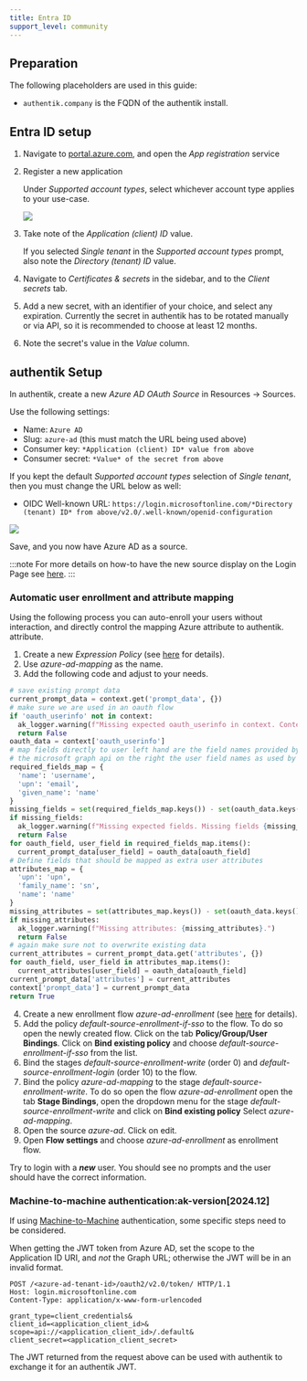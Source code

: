 ```yaml
---
title: Entra ID
support_level: community
---
```


## Preparation

The following placeholders are used in this guide:

- `authentik.company` is the FQDN of the authentik install.

## Entra ID setup

1. Navigate to [portal.azure.com](https://portal.azure.com), and open the _App registration_ service
2. Register a new application

    Under _Supported account types_, select whichever account type applies to your use-case.

    ![](./aad_01.png)

3. Take note of the _Application (client) ID_ value.

    If you selected _Single tenant_ in the _Supported account types_ prompt, also note the _Directory (tenant) ID_ value.

4. Navigate to _Certificates & secrets_ in the sidebar, and to the _Client secrets_ tab.
5. Add a new secret, with an identifier of your choice, and select any expiration. Currently the secret in authentik has to be rotated manually or via API, so it is recommended to choose at least 12 months.
6. Note the secret's value in the _Value_ column.

## authentik Setup

In authentik, create a new _Azure AD OAuth Source_ in Resources -> Sources.

Use the following settings:

- Name: `Azure AD`
- Slug: `azure-ad` (this must match the URL being used above)
- Consumer key: `*Application (client) ID* value from above`
- Consumer secret: `*Value* of the secret from above`

If you kept the default _Supported account types_ selection of _Single tenant_, then you must change the URL below as well:

- OIDC Well-known URL: `https://login.microsoftonline.com/*Directory (tenant) ID* from above/v2.0/.well-known/openid-configuration`

![](./authentik_01.png)

Save, and you now have Azure AD as a source.

:::note
For more details on how-to have the new source display on the Login Page see [here](../../index.md#add-sources-to-default-login-page).
:::

### Automatic user enrollment and attribute mapping

Using the following process you can auto-enroll your users without interaction, and directly control the mapping Azure attribute to authentik.
attribute.

1. Create a new _Expression Policy_ (see [here](../../../../customize/policies/index.md) for details).
2. Use _azure-ad-mapping_ as the name.
3. Add the following code and adjust to your needs.

```python
# save existing prompt data
current_prompt_data = context.get('prompt_data', {})
# make sure we are used in an oauth flow
if 'oauth_userinfo' not in context:
  ak_logger.warning(f"Missing expected oauth_userinfo in context. Context{context}")
  return False
oauth_data = context['oauth_userinfo']
# map fields directly to user left hand are the field names provided by
# the microsoft graph api on the right the user field names as used by authentik
required_fields_map = {
  'name': 'username',
  'upn': 'email',
  'given_name': 'name'
}
missing_fields = set(required_fields_map.keys()) - set(oauth_data.keys())
if missing_fields:
  ak_logger.warning(f"Missing expected fields. Missing fields {missing_fields}.")
  return False
for oauth_field, user_field in required_fields_map.items():
  current_prompt_data[user_field] = oauth_data[oauth_field]
# Define fields that should be mapped as extra user attributes
attributes_map = {
  'upn': 'upn',
  'family_name': 'sn',
  'name': 'name'
}
missing_attributes = set(attributes_map.keys()) - set(oauth_data.keys())
if missing_attributes:
  ak_logger.warning(f"Missing attributes: {missing_attributes}.")
  return False
# again make sure not to overwrite existing data
current_attributes = current_prompt_data.get('attributes', {})
for oauth_field, user_field in attributes_map.items():
  current_attributes[user_field] = oauth_data[oauth_field]
current_prompt_data['attributes'] = current_attributes
context['prompt_data'] = current_prompt_data
return True
```

4. Create a new enrollment flow _azure-ad-enrollment_ (see [here](../../../../add-secure-apps/flows-stages/flow/index.md) for details).
5. Add the policy _default-source-enrollment-if-sso_ to the flow. To do so open the newly created flow.
   Click on the tab **Policy/Group/User Bindings**. Click on **Bind existing policy** and choose _default-source-enrollment-if-sso_
   from the list.
6. Bind the stages _default-source-enrollment-write_ (order 0) and _default-source-enrollment-login_ (order 10) to the flow.
7. Bind the policy _azure-ad-mapping_ to the stage _default-source-enrollment-write_. To do so open the flow _azure-ad-enrollment_
   open the tab **Stage Bindings**, open the dropdown menu for the stage _default-source-enrollment-write_ and click on **Bind existing policy**
   Select _azure-ad-mapping_.
8. Open the source _azure-ad_. Click on edit.
9. Open **Flow settings** and choose _azure-ad-enrollment_ as enrollment flow.

Try to login with a **_new_** user. You should see no prompts and the user should have the correct information.

### Machine-to-machine authentication:ak-version[2024.12]

If using [Machine-to-Machine](../../../../add-secure-apps/providers/oauth2/client_credentials.mdx#jwt-authentication) authentication, some specific steps need to be considered.

When getting the JWT token from Azure AD, set the scope to the Application ID URI, and _not_ the Graph URL; otherwise the JWT will be in an invalid format.

```http
POST /<azure-ad-tenant-id>/oauth2/v2.0/token/ HTTP/1.1
Host: login.microsoftonline.com
Content-Type: application/x-www-form-urlencoded

grant_type=client_credentials&
client_id=<application_client_id>&
scope=api://<application_client_id>/.default&
client_secret=<application_client_secret>
```

The JWT returned from the request above can be used with authentik to exchange it for an authentik JWT.
